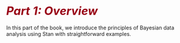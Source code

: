 # {-}
# <i style="font-size: 110%; padding:1.5em 0 0 0; color:#990017;">Part 1:  Overview</i> {-}

In this part of the book, we introduce the principles of Bayesian data analysis
using Stan with straightforward examples.
